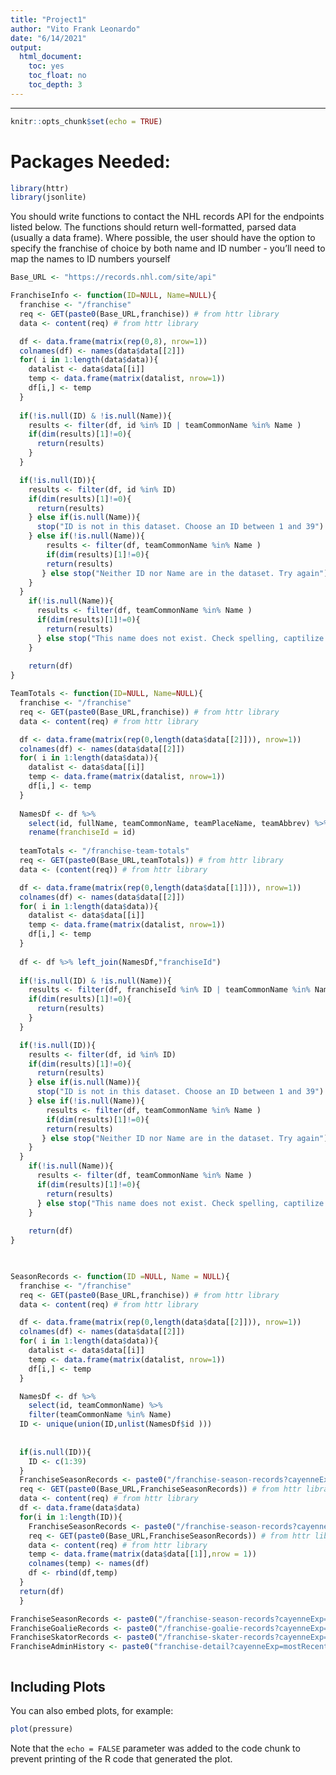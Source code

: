 ```yaml
---
title: "Project1"
author: "Vito Frank Leonardo"
date: "6/14/2021"
output: 
  html_document:
    toc: yes
    toc_float: no
    toc_depth: 3
---
```

---

```r
knitr::opts_chunk$set(echo = TRUE)
```

# Packages Needed:
```r
library(httr)
library(jsonlite)
```


You should write functions to contact the NHL records API for the endpoints listed below. The
functions should return well-formatted, parsed data (usually a data frame). Where possible, the user should have the option to specify the franchise of choice by both name and ID number - you’ll need to map the names to ID numbers yourself

```r
Base_URL <- "https://records.nhl.com/site/api"
```

```r
FranchiseInfo <- function(ID=NULL, Name=NULL){
  franchise <- "/franchise"
  req <- GET(paste0(Base_URL,franchise)) # from httr library
  data <- content(req) # from httr library

  df <- data.frame(matrix(rep(0,8), nrow=1))
  colnames(df) <- names(data$data[[2]])
  for( i in 1:length(data$data)){
    datalist <- data$data[[i]]
    temp <- data.frame(matrix(datalist, nrow=1))
    df[i,] <- temp
  }
  
  if(!is.null(ID) & !is.null(Name)){
    results <- filter(df, id %in% ID | teamCommonName %in% Name )
    if(dim(results)[1]!=0){
      return(results)
    }
  }

  if(!is.null(ID)){
    results <- filter(df, id %in% ID)
    if(dim(results)[1]!=0){
      return(results)
    } else if(is.null(Name)){
      stop("ID is not in this dataset. Choose an ID between 1 and 39")
    } else if(!is.null(Name)){
        results <- filter(df, teamCommonName %in% Name )
        if(dim(results)[1]!=0){
        return(results)
       } else stop("Neither ID nor Name are in the dataset. Try again")
    }
  }
    if(!is.null(Name)){
      results <- filter(df, teamCommonName %in% Name )
      if(dim(results)[1]!=0){
        return(results)
      } else stop("This name does not exist. Check spelling, captilize only the first letter, and use quotation marks")
    }
    
    return(df)
}
```

```r

TeamTotals <- function(ID=NULL, Name=NULL){
  franchise <- "/franchise"
  req <- GET(paste0(Base_URL,franchise)) # from httr library
  data <- content(req) # from httr library

  df <- data.frame(matrix(rep(0,length(data$data[[2]])), nrow=1))
  colnames(df) <- names(data$data[[2]])
  for( i in 1:length(data$data)){
    datalist <- data$data[[i]]
    temp <- data.frame(matrix(datalist, nrow=1))
    df[i,] <- temp
  }
  
  NamesDf <- df %>% 
    select(id, fullName, teamCommonName, teamPlaceName, teamAbbrev) %>%
    rename(franchiseId = id)
  
  teamTotals <- "/franchise-team-totals"
  req <- GET(paste0(Base_URL,teamTotals)) # from httr library
  data <- (content(req)) # from httr library

  df <- data.frame(matrix(rep(0,length(data$data[[1]])), nrow=1))
  colnames(df) <- names(data$data[[2]])
  for( i in 1:length(data$data)){
    datalist <- data$data[[i]]
    temp <- data.frame(matrix(datalist, nrow=1))
    df[i,] <- temp
  }
  
  df <- df %>% left_join(NamesDf,"franchiseId")
  
  if(!is.null(ID) & !is.null(Name)){
    results <- filter(df, franchiseId %in% ID | teamCommonName %in% Name )
    if(dim(results)[1]!=0){
      return(results)
    }
  }

  if(!is.null(ID)){
    results <- filter(df, id %in% ID)
    if(dim(results)[1]!=0){
      return(results)
    } else if(is.null(Name)){
      stop("ID is not in this dataset. Choose an ID between 1 and 39")
    } else if(!is.null(Name)){
        results <- filter(df, teamCommonName %in% Name )
        if(dim(results)[1]!=0){
        return(results)
       } else stop("Neither ID nor Name are in the dataset. Try again")
    }
  }
    if(!is.null(Name)){
      results <- filter(df, teamCommonName %in% Name )
      if(dim(results)[1]!=0){
        return(results)
      } else stop("This name does not exist. Check spelling, captilize only the first letter, and use quotation marks")
    }
    
    return(df)
}

  
```
 
```r

SeasonRecords <- function(ID =NULL, Name = NULL){
  franchise <- "/franchise"
  req <- GET(paste0(Base_URL,franchise)) # from httr library
  data <- content(req) # from httr library

  df <- data.frame(matrix(rep(0,length(data$data[[2]])), nrow=1))
  colnames(df) <- names(data$data[[2]])
  for( i in 1:length(data$data)){
    datalist <- data$data[[i]]
    temp <- data.frame(matrix(datalist, nrow=1))
    df[i,] <- temp
  }

  NamesDf <- df %>% 
    select(id, teamCommonName) %>%
    filter(teamCommonName %in% Name)
  ID <- unique(union(ID,unlist(NamesDf$id )))
  
  
  if(is.null(ID)){
    ID <- c(1:39)
  }
  FranchiseSeasonRecords <- paste0("/franchise-season-records?cayenneExp=franchiseId=",ID[1])
  req <- GET(paste0(Base_URL,FranchiseSeasonRecords)) # from httr library
  data <- content(req) # from httr library
  df <- data.frame(data$data)
  for(i in 1:length(ID)){
    FranchiseSeasonRecords <- paste0("/franchise-season-records?cayenneExp=franchiseId=",ID[i])
    req <- GET(paste0(Base_URL,FranchiseSeasonRecords)) # from httr library
    data <- content(req) # from httr library
    temp <- data.frame(matrix(data$data[[1]],nrow = 1))
    colnames(temp) <- names(df)
    df <- rbind(df,temp)
  }
  return(df)
  } 
```

```r
FranchiseSeasonRecords <- paste0("/franchise-season-records?cayenneExp=franchiseId=",ID)
FranchiseGoalieRecords <- paste0("/franchise-goalie-records?cayenneExp=franchiseId=",ID)
FranchiseSkatorRecords <- paste0("/franchise-skater-records?cayenneExp=franchiseId=",ID)
FranchiseAdminHistory <- paste0("franchise-detail?cayenneExp=mostRecentTeamId=",ID)



```

## Including Plots

You can also embed plots, for example:

```r
plot(pressure)
```

Note that the `echo = FALSE` parameter was added to the code chunk to prevent printing of the R code that generated the plot.
